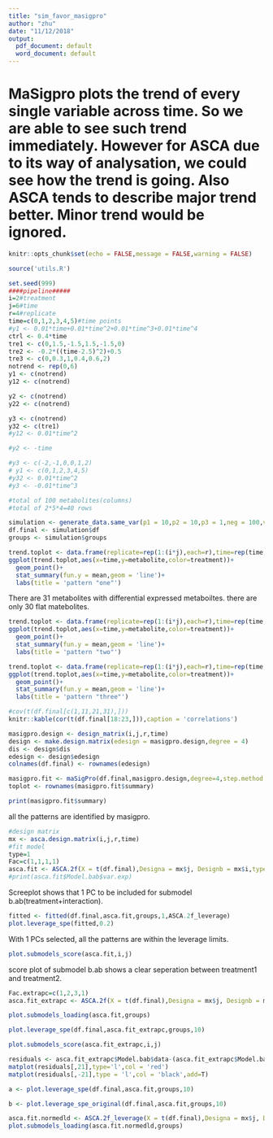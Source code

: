 ```yaml
---
title: "sim_favor_masigpro"
author: "zhu"
date: "11/12/2018"
output:
  pdf_document: default
  word_document: default
---
```


# MaSigpro plots the trend of every single variable across time. So we are able to see such trend immediately. However for ASCA due to its way of analysation, we could see how the trend is going. Also ASCA tends to describe major trend better. Minor trend would be ignored.

```r
knitr::opts_chunk$set(echo = FALSE,message = FALSE,warning = FALSE)
```
```r
source('utils.R')
```
```r
set.seed(999)
####pipeline#####
i=2#treatment
j=6#time
r=4#replicate
time=c(0,1,2,3,4,5)#time points
#y1 <- 0.01*time+0.01*time^2+0.01*time^3+0.01*time^4
ctrl <- 0.4*time
tre1 <- c(0,1.5,-1.5,1.5,-1.5,0)
tre2 <- -0.2*((time-2.5)^2)+0.5
tre3 <- c(0,0.3,1,0.4,0.6,2)
notrend <- rep(0,6)
y1 <- c(notrend)
y12 <- c(notrend)

y2 <- c(notrend)
y22 <- c(notrend)

y3 <- c(notrend)
y32 <- c(tre1)
#y12 <- 0.01*time^2

#y2 <- -time

#y3 <- c(-2,-1,0,0,1,2)
# y1 <- c(0,1,2,3,4,5)
#y32 <- 0.01*time^2
#y3 <- -0.01*time^3

#total of 100 metabolites(columns)
#total of 2*5*4=40 rows

simulation <- generate_data.same_var(p1 = 10,p2 = 10,p3 = 1,neg = 100,var=0.2)
df.final <- simulation$df
groups <- simulation$groups
```
```r
trend.toplot <- data.frame(replicate=rep(1:(i*j),each=r),time=rep(time,each=r),treatment=factor(rep(1:i,each=j*r)),metabolite=df.final[5,])
ggplot(trend.toplot,aes(x=time,y=metabolite,color=treatment))+
  geom_point()+
  stat_summary(fun.y = mean,geom = 'line')+
  labs(title = 'pattern "one"')
```

There are 31 metabolites with differential expressed metaboiltes. there are only 30 flat matebolites.
```r
trend.toplot <- data.frame(replicate=rep(1:(i*j),each=r),time=rep(time,each=r),treatment=factor(rep(1:i,each=j*r)),metabolite=df.final[20,])
ggplot(trend.toplot,aes(x=time,y=metabolite,color=treatment))+
  geom_point()+
  stat_summary(fun.y = mean,geom = 'line')+
  labs(title = 'pattern "two"')
```
```r
trend.toplot <- data.frame(replicate=rep(1:(i*j),each=r),time=rep(time,each=r),treatment=factor(rep(1:i,each=j*r)),metabolite=df.final[21,])
ggplot(trend.toplot,aes(x=time,y=metabolite,color=treatment))+
  geom_point()+
  stat_summary(fun.y = mean,geom = 'line')+
  labs(title = 'pattern "three"')
```



```r
#cov(t(df.final[c(1,11,21,31),]))
knitr::kable(cor(t(df.final[18:23,])),caption = 'correlations')
```



```r
masigpro.design <- design_matrix(i,j,r,time)
design <- make.design.matrix(edesign = masigpro.design,degree = 4)
dis <- design$dis
edesign <- design$edesign
colnames(df.final) <- rownames(edesign)

masigpro.fit <- maSigPro(df.final,masigpro.design,degree=4,step.method = 'forward')
toplot <- rownames(masigpro.fit$summary)
```
```r
print(masigpro.fit$summary)
```

all the patterns are identified by masigpro.

```r
#design matrix
mx <- asca.design.matrix(i,j,r,time)
#fit model
type=1
Fac=c(1,1,1,1)
asca.fit <- ASCA.2f(X = t(df.final),Designa = mx$j, Designb = mx$i,type = type, Fac = Fac,showvar = F,showscree = T)
#print(asca.fit$Model.bab$var.exp)
```

Screeplot shows that 1 PC to be included for submodel b.ab(treatment+interaction).

```r
fitted <- fitted(df.final,asca.fit,groups,1,ASCA.2f_leverage)
plot.leverage_spe(fitted,0.2)
```

With 1 PCs selected, all the patterns are within the leverage limits.

```r
plot.submodels_score(asca.fit,i,j)
```

score plot of submodel b.ab shows a clear seperation between treatment1 and treatment2. 

```r
Fac.extrapc=c(1,2,3,1)
asca.fit_extrapc <- ASCA.2f(X = t(df.final),Designa = mx$j, Designb = mx$i,type = type, Fac = Fac.extrapc,showvar = F,showscree = F)
```
```r
plot.submodels_loading(asca.fit,groups)
```


```r
plot.leverage_spe(df.final,asca.fit_extrapc,groups,10)
```


```r
plot.submodels_score(asca.fit_extrapc,i,j)
```


```r
residuals <- asca.fit_extrapc$Model.bab$data-(asca.fit_extrapc$Model.bab$scores%*%t(asca.fit_extrapc$Model.bab$loadings))
matplot(residuals[,21],type='l',col = 'red')
matplot(residuals[,-21],type = 'l',col = 'black',add=T)
```

```r
a <- plot.leverage_spe(df.final,asca.fit,groups,10)
```
```r
b <- plot.leverage_spe_original(df.final,asca.fit,groups,10)
```

```r
asca.fit.normedld <- ASCA.2f_leverage(X = t(df.final),Designa = mx$j, Designb = mx$i,type = type, Fac = Fac.extrapc,showvar = F,showscree = T)
plot.submodels_loading(asca.fit.normedld,groups)
```



